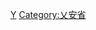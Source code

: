 {{Navbox
|bodyclass=hlist

|state      = autocollapse<!--autocollapse、uncollapsed、collapsed、plain、off-->
|name       = 乂安省行政区划
|title      = [[越南]][[乂安省]]行政区划
|image      = [[file:Flag of Vietnam.svg|border|50px|越南国旗]]
|above      =
|abovestyle = 
|listclass  = hlist

|group1 = [[省辖市]]（1）
| list1 =
*[[荣市]]
|group2 = [[市社]]（3）
| list2 =
*[[炉门市社]]
*[[黄梅市社]]
*[[太和市社]]
|group3 = [[县]]（17）
| list3 =
*[[英山縣 (越南)|英山县]]
*[[昆光县]]
*[[演州县]]
*[[都梁县 (越南)|都梁县]]
*[[兴元县]]
*[[祈山縣]]
*[[南壇縣]]
*[[宜禄县]]
*[[义坛县]]
*[[桂峰县]]
*[[葵州县]]
*[[葵合县]]
*[[琼瑠县]]
*[[新琦县]]
*[[清漳县]]
*[[襄阳县 (越南)|襄阳县]]
*[[安城县]]
|belowstyle = text-align: left;
|below      = 参阅：[[越南县级以上行政区列表]]
}}<noinclude>
[[Category:越南二级行政区模板|Y]]
[[Category:乂安省]]
</noinclude>